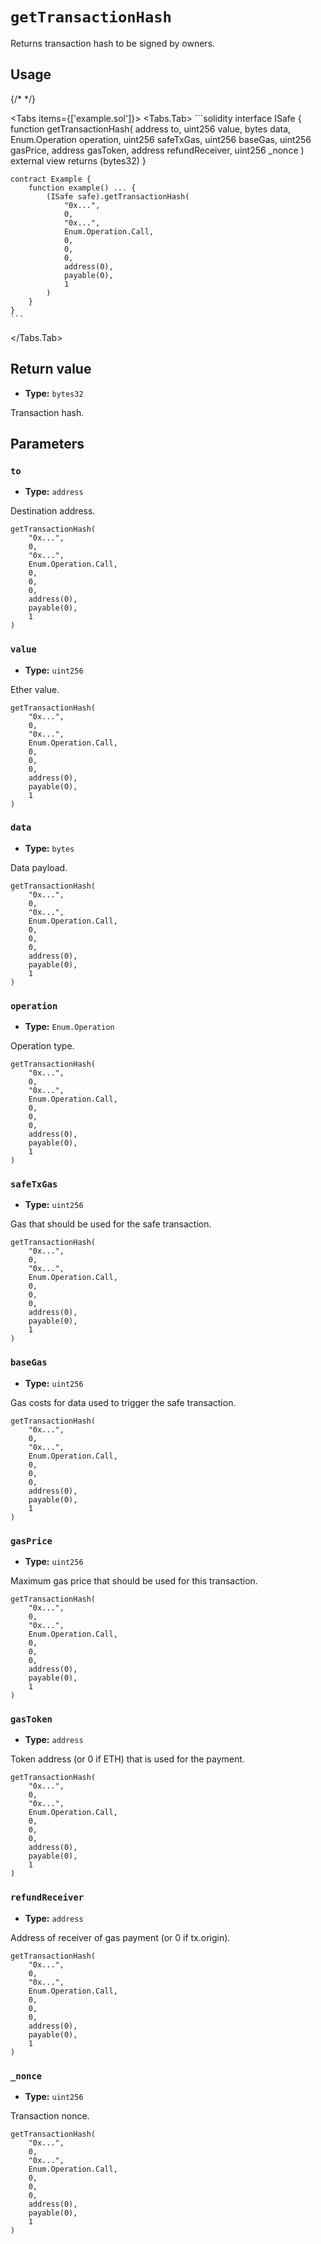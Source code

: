 
# `getTransactionHash`

Returns transaction hash to be signed by owners.

## Usage

{/* <!-- vale off --> */}

<Tabs items={['example.sol']}>
  <Tabs.Tab>
    ```solidity
    interface ISafe {
        function getTransactionHash(
            address to,
            uint256 value,
            bytes data,
            Enum.Operation operation,
            uint256 safeTxGas,
            uint256 baseGas,
            uint256 gasPrice,
            address gasToken,
            address refundReceiver,
            uint256 _nonce
        ) external view returns (bytes32)
    }

    contract Example {
        function example() ... {
            (ISafe safe).getTransactionHash(
                "0x...",
                0,
                "0x...",
                Enum.Operation.Call,
                0,
                0,
                0,
                address(0),
                payable(0),
                1
            )
        }
    }
    ```
  </Tabs.Tab>
</Tabs>

## Return value

- **Type:** `bytes32`

Transaction hash.

## Parameters

### `to`
- **Type:** `address`

Destination address.

```solidity focus=2
getTransactionHash(
    "0x...",
    0,
    "0x...",
    Enum.Operation.Call,
    0,
    0,
    0,
    address(0),
    payable(0),
    1
)
```

### `value`
- **Type:** `uint256`

Ether value.

```solidity focus=3
getTransactionHash(
    "0x...",
    0,
    "0x...",
    Enum.Operation.Call,
    0,
    0,
    0,
    address(0),
    payable(0),
    1
)
```

### `data`
- **Type:** `bytes`

Data payload.

```solidity focus=4
getTransactionHash(
    "0x...",
    0,
    "0x...",
    Enum.Operation.Call,
    0,
    0,
    0,
    address(0),
    payable(0),
    1
)
```

### `operation`
- **Type:** `Enum.Operation`

Operation type.

```solidity focus=5
getTransactionHash(
    "0x...",
    0,
    "0x...",
    Enum.Operation.Call,
    0,
    0,
    0,
    address(0),
    payable(0),
    1
)
```

### `safeTxGas`
- **Type:** `uint256`

Gas that should be used for the safe transaction.

```solidity focus=6
getTransactionHash(
    "0x...",
    0,
    "0x...",
    Enum.Operation.Call,
    0,
    0,
    0,
    address(0),
    payable(0),
    1
)
```

### `baseGas`
- **Type:** `uint256`

Gas costs for data used to trigger the safe transaction.

```solidity focus=7
getTransactionHash(
    "0x...",
    0,
    "0x...",
    Enum.Operation.Call,
    0,
    0,
    0,
    address(0),
    payable(0),
    1
)
```

### `gasPrice`
- **Type:** `uint256`

Maximum gas price that should be used for this transaction.

```solidity focus=8
getTransactionHash(
    "0x...",
    0,
    "0x...",
    Enum.Operation.Call,
    0,
    0,
    0,
    address(0),
    payable(0),
    1
)
```

### `gasToken`
- **Type:** `address`

Token address (or 0 if ETH) that is used for the payment.

```solidity focus=9
getTransactionHash(
    "0x...",
    0,
    "0x...",
    Enum.Operation.Call,
    0,
    0,
    0,
    address(0),
    payable(0),
    1
)
```

### `refundReceiver`
- **Type:** `address`

Address of receiver of gas payment (or 0 if tx.origin).

```solidity focus=10
getTransactionHash(
    "0x...",
    0,
    "0x...",
    Enum.Operation.Call,
    0,
    0,
    0,
    address(0),
    payable(0),
    1
)
```

### `_nonce`
- **Type:** `uint256`

Transaction nonce.

```solidity focus=11
getTransactionHash(
    "0x...",
    0,
    "0x...",
    Enum.Operation.Call,
    0,
    0,
    0,
    address(0),
    payable(0),
    1
)
```
